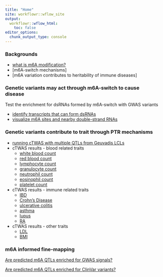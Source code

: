 ```yaml
---
title: "Home"
site: workflowr::wflow_site
output:
  workflowr::wflow_html:
    toc: false
editor_options:
  chunk_output_type: console
---
```


### Backgrounds 
* [what is m6A modification?](m6A_characteristics.html)
* [m6A-switch mechanisms]
* [m6A variation contributes to heritability of immune diseases]

### Genetic variants may act through m6A-switch to cause disease
Test the enrichment for dsRNAs formed by m6A-switch with GWAS variants 

* [identify transcripts that can form dsRNAs](check_double_strand.html)
* [visualize m6A sites and nearby double-strand RNAs](learn_gviz.html)

### Genetic variants contribute to trait through PTR mechanisms

* [running cTWAS with multiple QTLs from Geuvadis LCLs](learn_ctwas.html)
* cTWAS results - blood related traits 
    - [white blood count](wbc_m6A_output_hg19.html)
    - [red blood count](rbc_m6A_output_hg19.html)
    - [lymphocyte count](lymph_m6A_output_hg19.html)
    - [granulocyte count](granulo_m6A_output_hg19.html)
    - [neutrophil count](neutroph_m6A_output_hg19.html)
    - [eosinophil count](eosinoph_m6A_output_hg19.html)
    - [platelet count](platelet_m6A_output_hg19.html)
    
 * cTWAS results - immune related traits   
    - [IBD](IBD_m6A_output_hg19.html)
    - [Crohn's Disease](CD_m6A_output_hg19.html)
    - [ulcerative colitis](UC_m6A_output_hg19.html)
    - [asthma](asthma_m6A_output_hg19.html)
    - [lupus](lupus_m6A_output_hg19.html)
    - [RA](RA_m6A_output_hg19.html)
  
  * cTWAS results - other traits
    - [LDL](LDL_m6A_output_hg19.html)
    - [BMI](BMI_m6A_output_hg19.html)
    
### m6A informed fine-mapping
[Are predicted m6A QTLs enriched for GWAS signals?](predicted_m6A_QTLs_enrichment_GWAS.html)

[Are predicted m6A QTLs enriched for ClinVar variants?](predicted_m6A_QTLs_enrichment_ClinVars.html)
